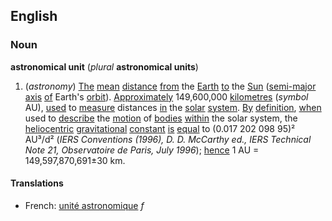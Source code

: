 ==English==
===Noun===
'''astronomical unit''' (''plural'' '''astronomical units''')

#(''astronomy'') [[The]] [[mean]] [[distance]] [[from]] the [[Earth]] [[to]] the [[Sun]] ([[semi-major]] [[axis]] [[of]] Earth's [[orbit]]). [[Approximately]] 149,600,000 [[kilometre]]s (''symbol'' AU), [[use]]d to [[measure]] distances [[in]] the [[solar]] [[system]]. [[By]] [[definition]], [[when]] used to [[describe]] the [[motion]] of [[body|bodies]] [[within]] the solar system, the [[heliocentric]] [[gravitational]] [[constant]] [[is]] [[equal]] to (0.017 202 098 95)² AU³/d² (''IERS Conventions (1996), D. D. McCarthy ed., IERS Technical Note 21, Observatoire de Paris, July 1996''); [[hence]] 1 AU = 149,597,870,691±30 km.

====Translations====
*French: [[unité astronomique]] ''f''